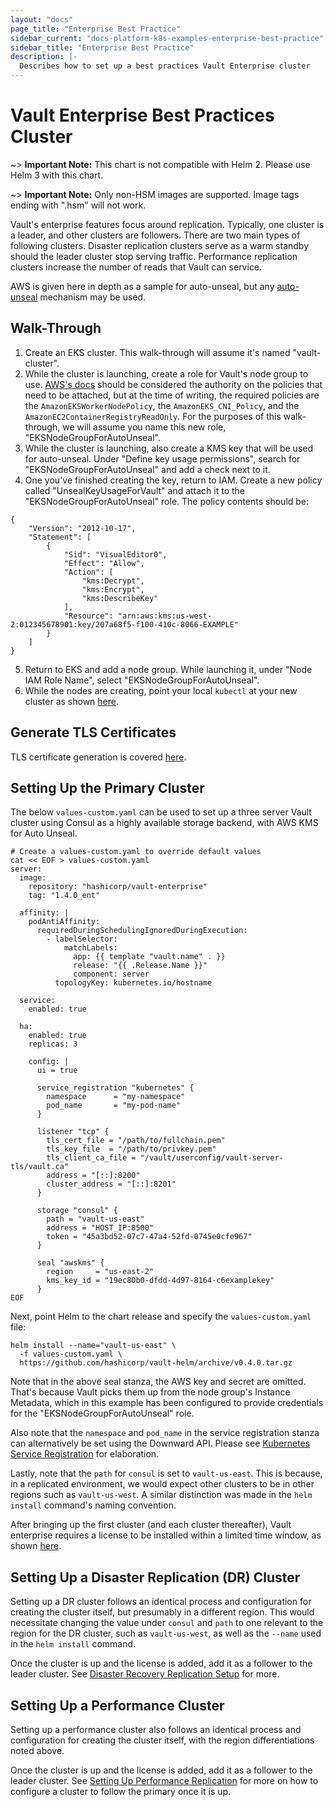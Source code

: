 ```yaml
---
layout: "docs"
page_title: "Enterprise Best Practice"
sidebar_current: "docs-platform-k8s-examples-enterprise-best-practice"
sidebar_title: "Enterprise Best Practice"
description: |-
  Describes how to set up a best practices Vault Enterprise cluster
---
```


# Vault Enterprise Best Practices Cluster

~> **Important Note:** This chart is not compatible with Helm 2. Please use Helm 3 with this chart.

~> **Important Note:** Only non-HSM images are supported. Image tags ending with ".hsm" will not work.

Vault's enterprise features focus around replication. Typically, one cluster is a leader, and other
clusters are followers. There are two main types of following clusters. Disaster replication clusters
serve as a warm standby should the leader cluster stop serving traffic. Performance replication
clusters increase the number of reads that Vault can service.

AWS is given here in depth as a sample for auto-unseal, but any [auto-unseal](/docs/configuration/seal)
mechanism may be used.

## Walk-Through

1. Create an EKS cluster. This walk-through will assume it's named "vault-cluster".
2. While the cluster is launching, create a role for Vault's node group to use.
[AWS's docs](https://docs.aws.amazon.com/eks/latest/userguide/worker_node_IAM_role.html)
should be considered the authority on the policies that need to be attached, but at the time
of writing, the required policies are the `AmazonEKSWorkerNodePolicy`, the `AmazonEKS_CNI_Policy`,
and the `AmazonEC2ContainerRegistryReadOnly`. For the purposes of this walk-through, we will
assume you name this new role, "EKSNodeGroupForAutoUnseal".
3. While the cluster is launching, also create a KMS key that will be used for auto-unseal.
Under "Define key usage permissions", search for "EKSNodeGroupForAutoUnseal" and add a check
next to it.
4. One you've finished creating the key, return to IAM. Create a new policy called
"UnsealKeyUsageForVault" and attach it to the "EKSNodeGroupForAutoUnseal" role. The policy
contents should be:

```
{
    "Version": "2012-10-17",
    "Statement": [
        {
            "Sid": "VisualEditor0",
            "Effect": "Allow",
            "Action": [
                "kms:Decrypt",
                "kms:Encrypt",
                "kms:DescribeKey"
            ],
            "Resource": "arn:aws:kms:us-west-2:012345678901:key/207a68f5-f100-410c-8066-EXAMPLE"
        }
    ]
}
```

5. Return to EKS and add a node group. While launching it, under "Node IAM Role Name", select
"EKSNodeGroupForAutoUnseal".
6. While the nodes are creating, point your local `kubectl` at your new cluster as shown
[here](https://docs.aws.amazon.com/eks/latest/userguide/create-kubeconfig.html).

## Generate TLS Certificates

TLS certificate generation is covered [here](/docs/platform/k8s/helm/examples/standalone-tls).

## Setting Up the Primary Cluster

The below `values-custom.yaml` can be used to set up a three server Vault cluster using
Consul as a highly available storage backend, with AWS KMS for Auto Unseal.

```
# Create a values-custom.yaml to override default values
cat << EOF > values-custom.yaml
server:
  image:
    repository: "hashicorp/vault-enterprise"
    tag: "1.4.0_ent"

  affinity: |
    podAntiAffinity:
      requiredDuringSchedulingIgnoredDuringExecution:
        - labelSelector:
            matchLabels:
              app: {{ template "vault.name" . }}
              release: "{{ .Release.Name }}"
              component: server
          topologyKey: kubernetes.io/hostname

  service:
    enabled: true

  ha:
    enabled: true
    replicas: 3

    config: |
      ui = true

      service_registration "kubernetes" {
        namespace      = "my-namespace"
        pod_name       = "my-pod-name"
      }

      listener "tcp" {
        tls_cert_file = "/path/to/fullchain.pem"
        tls_key_file  = "/path/to/privkey.pem"
        tls_client_ca_file = "/vault/userconfig/vault-server-tls/vault.ca"
        address = "[::]:8200"
        cluster_address = "[::]:8201"
      }

      storage "consul" {
        path = "vault-us-east"
        address = "HOST_IP:8500"
        token = "45a3bd52-07c7-47a4-52fd-0745e0cfe967"
      }

      seal "awskms" {
        region     = "us-east-2"
        kms_key_id = "19ec80b0-dfdd-4d97-8164-c6examplekey"
      }
EOF
```

Next, point Helm to the chart release and specify the `values-custom.yaml` file:

```
helm install --name="vault-us-east" \
  -f values-custom.yaml \
  https://github.com/hashicorp/vault-helm/archive/v0.4.0.tar.gz
```

Note that in the above seal stanza, the AWS key and secret are omitted. That's because
Vault picks them up from the node group's Instance Metadata, which in this example has
been configured to provide credentials for the "EKSNodeGroupForAutoUnseal" role.

Also note that the `namespace` and `pod_name` in the service registration stanza can
alternatively be set using the Downward API. Please see
[Kubernetes Service Registration](/docs/configuration/service-registration/kubernetes)
for elaboration.

Lastly, note that the `path` for `consul` is set to `vault-us-east`. This is because, in
a replicated environment, we would expect other clusters to be in other regions such as
`vault-us-west`. A similar distinction was made in the `helm install` command's naming
convention.

After bringing up the first cluster (and each cluster thereafter), Vault enterprise
requires a license to be installed within a limited time window, as shown
[here](/api-docs/system/license/#install-license).

## Setting Up a Disaster Replication (DR) Cluster

Setting up a DR cluster follows an identical process and configuration for
creating the cluster itself, but presumably in a different region. This would
necessitate changing the value under `consul` and `path` to one relevant to the
region for the DR cluster, such as `vault-us-west`, as well as the `--name` used
in the `helm install` command.

Once the cluster is up and the license is added, add it as a follower to the leader
cluster. See [Disaster Recovery Replication Setup](https://learn.hashicorp.com/vault/operations/ops-disaster-recovery)
for more.

## Setting Up a Performance Cluster

Setting up a performance cluster also follows an identical process and configuration
for creating the cluster itself, with the region differentiations noted above.

Once the cluster is up and the license is added, add it as a follower to the leader
cluster. See [Setting Up Performance Replication](https://learn.hashicorp.com/vault/operations/ops-replication)
for more on how to configure a cluster to follow the primary once it is up.
